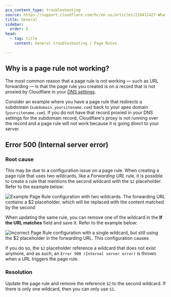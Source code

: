 ```yaml
---
pcx_content_type: troubleshooting
source: https://support.cloudflare.com/hc/en-us/articles/218411427-What-do-the-custom-caching-options-mean-in-Page-Rules-#summary-of-page-rules-settings
title: General
sidebar:
  order: 6
head:
  - tag: title
    content: General troubleshooting | Page Rules

---
```



<Render file="page-rules-migration" />

## Why is a page rule not working?

The most common reason that a page rule is not working — such as URL forwarding — is that the page rule you created is on a record that is not proxied by Cloudflare in your [DNS settings](/dns/manage-dns-records/how-to/create-dns-records/).

Consider an example where you have a page rule that redirects a subdomain (`subdomain.yoursitename.com`) back to your apex domain (`yoursitename.com`). If you do not have that record proxied in your DNS settings for the subdomain record, Cloudflare's proxy is not running over the record and a page rule will not work because it is going direct to your server.

## Error 500 (Internal server error)

### Root cause

This may be due to a configuration issue on a page rule. When creating a page rule that uses two wildcards, like a *Forwarding URL* rule, it is possible to create a rule that mentions the second wildcard with the `$2` placeholder. Refer to the example below:

![Example Page Rule configuration with two wildcards. The forwarding URL contains a $2 placeholder, which will be replaced with the content matched by the second ](~/assets/images/support/page-rule-create.png)

When updating the same rule, you can remove one of the wildcard in the **If the URL matches** field and save it. Refer to the example below:

![Incorrect Page Rule configuration with a single wildcard, but still using the $2 placeholder in the forwarding URL. This configuration causes ](~/assets/images/support/page-rule-update.png)

If you do so, the `$2` placeholder reference a wildcard that does not exist anymore, and as such, an `Error 500 (Internal server error)` is thrown when a URL triggers the page rule.

### Resolution

Update the page rule and remove the reference `$2` to the second wildcard. If there is only one wildcard, then you can only use `$1`.
